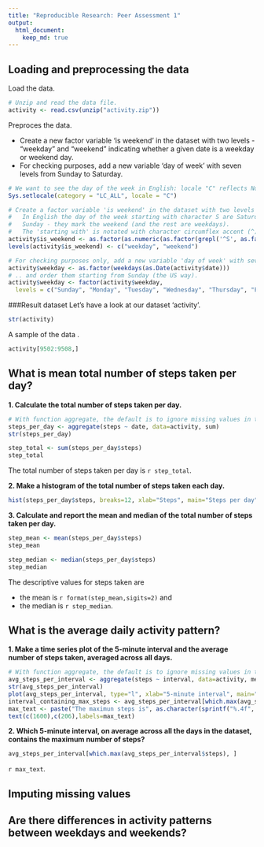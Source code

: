```yaml
---
title: "Reproducible Research: Peer Assessment 1"
output: 
  html_document:
    keep_md: true
---
```



## Loading and preprocessing the data
Load the data.

```r
# Unzip and read the data file.
activity <- read.csv(unzip("activity.zip"))

```

Preproces the data.

- Create a new factor variable 'is weekend' in the dataset with two levels - "weekday" and "weekend" indicating whether a given date is a weekday or weekend day.
- For checking purposes, add a new variable 'day of week' with seven levels from Sunday to Saturday.

```r
# We want to see the day of the week in English: locale "C" reflects North-American usage.
Sys.setlocale(category = "LC_ALL", locale = "C")

# Create a factor variable 'is weekend' in the dataset with two levels - "weekday" and "weekend".
#   In English the day of the week starting with character S are Saturday and
#   Sunday - they mark the weekend (and the rest are weekdays).
#   The 'starting with' is notated with character circumflex accent (^).
activity$is_weekend <- as.factor(as.numeric(as.factor(grepl('^S', as.factor(weekdays(as.Date(activity$date)))))))
levels(activity$is_weekend) <- c("weekday", "weekend")

# For checking purposes only, add a new variable 'day of week' with seven levels from Sunday to Saturday.
activity$weekday <- as.factor(weekdays(as.Date(activity$date)))
# .. and order them starting from Sunday (the US way).
activity$weekday <- factor(activity$weekday, 
  levels = c("Sunday", "Monday", "Tuesday", "Wednesday", "Thursday", "Friday", "Saturday"))
```

###Result dataset
Let's have a look at our dataset 'activity'.

```r
str(activity)
```

A sample of the data .
```r
activity[9502:9508,]
```


## What is mean total number of steps taken per day?

**1. Calculate the total number of steps taken per day.**

```r
# With function aggregate, the default is to ignore missing values in the given variables.
steps_per_day <- aggregate(steps ~ date, data=activity, sum)
str(steps_per_day)

step_total <- sum(steps_per_day$steps)
step_total

```

The total number of steps taken per day is `r step_total`.



**2. Make a histogram of the total number of steps taken each day.**
```r
hist(steps_per_day$steps, breaks=12, xlab="Steps", main="Steps per day")
```

**3. Calculate and report the mean and median of the total number of steps taken per day.**

```r
step_mean <- mean(steps_per_day$steps)
step_mean

step_median <- median(steps_per_day$steps)
step_median
```

The descriptive values for steps taken are

 - the mean is `r format(step_mean,sigits=2)` and 
 - the median is `r step_median`.



## What is the average daily activity pattern?

**1. Make a time series plot of the 5-minute interval and the average number of steps taken, averaged across all days.**

```r
# With function aggregate, the default is to ignore missing values in the given variables.
avg_steps_per_interval <- aggregate(steps ~ interval, data=activity, mean)
str(avg_steps_per_interval)
plot(avg_steps_per_interval, type="l", xlab="5-minute interval", main="Average daily activity")
interval_containing_max_steps <- avg_steps_per_interval[which.max(avg_steps_per_interval$steps), ]
max_text <- paste("The maximun steps is", as.character(sprintf("%.4f", interval_containing_max_steps$steps)), " at interval", as.character(interval_containing_max_steps$interval))
text(c(1600),c(206),labels=max_text)
```

**2. Which 5-minute interval, on average across all the days in the dataset, contains the maximum number of steps?**

```r
avg_steps_per_interval[which.max(avg_steps_per_interval$steps), ]
```
`r max_text`.

## Imputing missing values



## Are there differences in activity patterns between weekdays and weekends?
